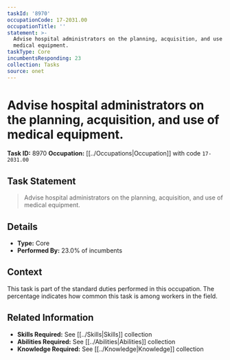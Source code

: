 ```yaml
---
taskId: '8970'
occupationCode: 17-2031.00
occupationTitle: ''
statement: >-
  Advise hospital administrators on the planning, acquisition, and use of
  medical equipment.
taskType: Core
incumbentsResponding: 23
collection: Tasks
source: onet
---
```

# Advise hospital administrators on the planning, acquisition, and use of medical equipment.

**Task ID:** 8970
**Occupation:** [[../Occupations|Occupation]] with code `17-2031.00`

## Task Statement

> Advise hospital administrators on the planning, acquisition, and use of medical equipment.

## Details

- **Type:** Core
- **Performed By:** 23.0% of incumbents

## Context

This task is part of the standard duties performed in this occupation. The percentage indicates how common this task is among workers in the field.

## Related Information

- **Skills Required:** See [[../Skills|Skills]] collection
- **Abilities Required:** See [[../Abilities|Abilities]] collection
- **Knowledge Required:** See [[../Knowledge|Knowledge]] collection
